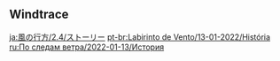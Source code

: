 {{Event Tabs|rootpage=Windtrace/2022-01-13}}

==Windtrace==
{{Transclude|Windtrace (Quest)|Dialogue|main=1|top=1}}

[[ja:風の行方/2.4/ストーリー]]
[[pt-br:Labirinto de Vento/13-01-2022/História]]
[[ru:По следам ветра/2022-01-13/История]]